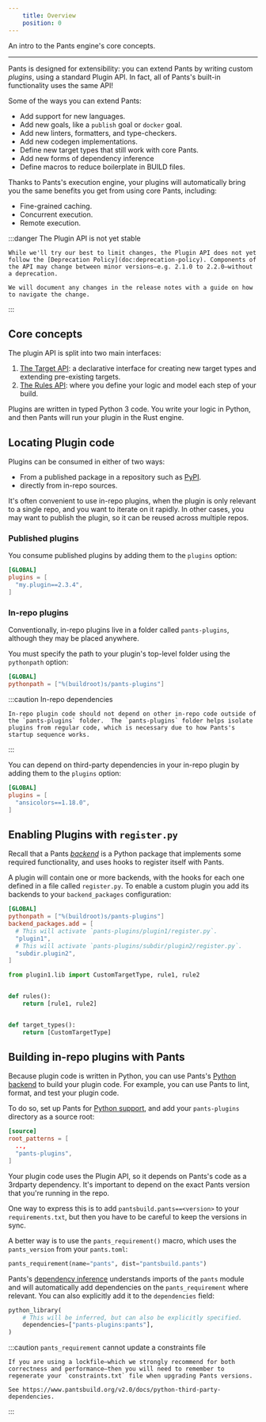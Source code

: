 ```yaml
---
    title: Overview
    position: 0
---
```



An intro to the Pants engine's core concepts.

---

Pants is designed for extensibility: you can extend Pants by writing custom _plugins_, using a standard Plugin API. In fact, all of Pants's built-in functionality uses the same API!

Some of the ways you can extend Pants:

* Add support for new languages.
* Add new goals, like a `publish` goal or `docker` goal.
* Add new linters, formatters, and type-checkers.
* Add new codegen implementations.
* Define new target types that still work with core Pants.
* Add new forms of dependency inference
* Define macros to reduce boilerplate in BUILD files.

Thanks to Pants's execution engine, your plugins will automatically bring you the same benefits you get from using core Pants, including:

- Fine-grained caching.
- Concurrent execution.
- Remote execution.

:::danger The Plugin API is not yet stable

```
While we'll try our best to limit changes, the Plugin API does not yet follow the [Deprecation Policy](doc:deprecation-policy). Components of the API may change between minor versions—e.g. 2.1.0 to 2.2.0—without a deprecation.

We will document any changes in the release notes with a guide on how to navigate the change.

```

:::


## Core concepts
The plugin API is split into two main interfaces:

1. [The Target API](doc:target-api-concepts): a declarative interface for creating new target types and extending pre-existing targets.
2. [The Rules API](doc:rules-api-concepts): where you define your logic and model each step of your build.

Plugins are written in typed Python 3 code. You write your logic in Python, and then Pants will run your plugin in the Rust engine.
## Locating Plugin code
Plugins can be consumed in either of two ways:

-  From a published package in a repository such as [PyPI](https://pypi.org/).
- directly from in-repo sources. 

It's often convenient to use in-repo plugins, when the plugin is only relevant to a single repo, and you want to iterate on it rapidly. In other cases, you may want to publish the plugin, so it can be reused across multiple repos.

### Published plugins

You consume published plugins by adding them to the `plugins` option:
```toml title="title="pants.toml""
[GLOBAL]
plugins = [
  "my.plugin==2.3.4",
]
```

### In-repo plugins

Conventionally, in-repo plugins live in a folder called `pants-plugins`, although they may be placed anywhere.

You must specify the path to your plugin's top-level folder using the `pythonpath` option:
```toml title="title="pants.toml""
[GLOBAL]
pythonpath = ["%(buildroot)s/pants-plugins"]
```



:::caution In-repo dependencies

```
In-repo plugin code should not depend on other in-repo code outside of the `pants-plugins` folder.  The `pants-plugins` folder helps isolate plugins from regular code, which is necessary due to how Pants's startup sequence works.

```

:::

You can depend on third-party dependencies in your in-repo plugin by adding them to the `plugins` option:
```toml title="title="pants.toml""
[GLOBAL]
plugins = [
  "ansicolors==1.18.0",
]
```


## Enabling Plugins with `register.py`
Recall that a Pants [_backend_](doc:enabling-backends) is a Python package that implements some required functionality, and uses hooks to register itself with Pants.  

A plugin will contain one or more backends, with the hooks for each one defined in a file called `register.py`.  To enable a custom plugin you add its backends to your `backend_packages` configuration:

<Tabs>
<TabItem value="pants.toml" label="pants.toml">

```toml
[GLOBAL]
pythonpath = ["%(buildroot)s/pants-plugins"]
backend_packages.add = [
  # This will activate `pants-plugins/plugin1/register.py`.
  "plugin1",
  # This will activate `pants-plugins/subdir/plugin2/register.py`.
  "subdir.plugin2",
]
```
</TabItem>
<TabItem value="pants-plugins/plugin1/register.py" label="pants-plugins/plugin1/register.py">

```python
from plugin1.lib import CustomTargetType, rule1, rule2


def rules():
    return [rule1, rule2]


def target_types():
    return [CustomTargetType]
```
</TabItem>
</Tabs>


## Building in-repo plugins with Pants
Because plugin code is written in Python, you can use Pants's [Python backend](doc:python-backend) to build your plugin code. For example, you can use Pants to lint, format, and test your plugin code.

To do so, set up Pants for [Python support](doc:python), and add your `pants-plugins` directory as a source root:
```toml title="title="pants.toml""
[source]
root_patterns = [
  ..,
  "pants-plugins",
]
```

Your plugin code uses the Plugin API, so it depends on Pants's code as a 3rdparty dependency. It's important to depend on the exact Pants version that you're running in the repo. 

One way to express this is to add `pantsbuild.pants==<version>` to your `requirements.txt`, but then you have to be careful to keep the versions in sync.

A better way is to use the `pants_requirement()` macro, which uses the `pants_version` from your `pants.toml`:
```python title="title="pants-plugins/BUILD""
pants_requirement(name="pants", dist="pantsbuild.pants")
```

Pants's [dependency inference](doc:targets) understands imports of the `pants` module and will automatically add dependencies on the `pants_requirement` where relevant. You can also explicitly add it to the `dependencies` field:
```python title="title="pants-plugins/bash/BUILD""
python_library(
    # This will be inferred, but can also be explicitly specified.
    dependencies=["pants-plugins:pants"],
)
```



:::caution `pants_requirement` cannot update a constraints file

```
If you are using a lockfile—which we strongly recommend for both correctness and performance—then you will need to remember to regenerate your `constraints.txt` file when upgrading Pants versions.

See https://www.pantsbuild.org/v2.0/docs/python-third-party-dependencies.

```

:::